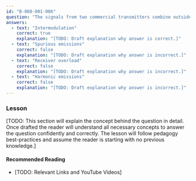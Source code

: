 ```yaml
---
id: "B-008-001-006"
question: "The signals from two commercial transmitters combine outside your receiver to produce noise on a desired frequency. What type of interference is this?"
answers:
  - text: "Intermodulation"
    correct: true
    explanation: "[TODO: Draft explanation why answer is correct.]"
  - text: "Spurious emissions"
    correct: false
    explanation: "[TODO: Draft explanation why answer is incorrect.]"
  - text: "Receiver overload"
    correct: false
    explanation: "[TODO: Draft explanation why answer is incorrect.]"
  - text: "Harmonic emissions"
    correct: false
    explanation: "[TODO: Draft explanation why answer is incorrect.]"
---
```


### Lesson

[TODO: This section will explain the concept behind the question in detail. Once drafted the reader will understand all necessary concepts to answer the question confidently and correctly. The lesson will follow pedagogy best-practices and assume the reader is starting with no previous knowledge.]

#### Recommended Reading

- [TODO: Relevant Links and YouTube Videos]
